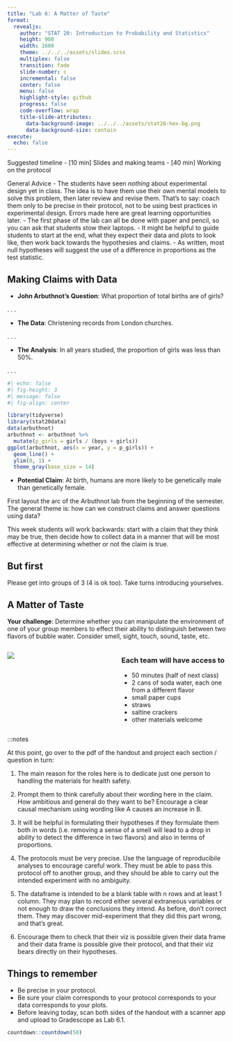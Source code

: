 ```yaml
---
title: "Lab 6: A Matter of Taste"
format:
  revealjs:
    author: "STAT 20: Introduction to Probability and Statistics"
    height: 900
    width: 1600
    theme: ../../../assets/slides.scss
    multiplex: false
    transition: fade
    slide-number: c
    incremental: false
    center: false
    menu: false
    highlight-style: github
    progress: false
    code-overflow: wrap
    title-slide-attributes:
      data-background-image: ../../../assets/stat20-hex-bg.png
      data-background-size: contain
execute: 
  echo: false
---
```


:::notes
Suggested timeline
- [10 min] Slides and making teams
- [40 min] Working on the protocol

General Advice
- The students have seen *nothing* about experimental design yet in class. The idea is to have them use their own mental models to solve this problem, then later review and revise them. That's to say: coach them only to be precise in their protocol, not to be using best practices in experimental design. Errors made here are great learning opportunities later.
- The first phase of the lab can all be done with paper and pencil, so you can ask that students stow their laptops.
- It might be helpful to guide students to start at the end, what they expect their data and plots to look like, then work back towards the hypothesies and claims.
- As written, most null hypotheses will suggest the use of a difference in proportions as the test statistic.
:::


## Making Claims with Data

- **John Arbuthnot's Question**: What proportion of total births are of girls?

. . .

- **The Data**: Christening records from London churches.

. . .

- **The Analysis**: In all years studied, the proportion of girls was less than 50%.

. . .

```r
#| echo: false
#| fig-height: 3
#| message: false
#| fig-align: center

library(tidyverse)
library(stat20data)
data(arbuthnot)
arbuthnot <- arbuthnot %>%
  mutate(p_girls = girls / (boys + girls))
ggplot(arbuthnot, aes(x = year, y = p_girls)) +
  geom_line() +
  ylim(0, 1) +
  theme_gray(base_size = 14)
```

- **Potential Claim**: At birth, humans are more likely to be genetically male than genetically female.

:::notes
First layout the arc of the Arbuthnot lab from the beginning of the semester. The general theme is: how can we construct claims and answer questions using data?

This week students will work backwards: start with a claim that they think may be true, then decide how to collect data in a manner that will be most effective at determining whether or not the claim is true.
:::

## But first

Please get into groups of 3 (4 is ok too). Take turns introducing yourselves.


## A Matter of Taste

**Your challenge**: Determine whether you can manipulate the environment of one of your group members to effect their ability to distinguish between two flavors of bubble water. Consider smell, sight, touch, sound, taste, etc.

:::: {.columns}

::: {.column width="50%"}
![](images/la-croix.png)
:::

::: {.column width="50%"}
### Each team will have access to

- 50 minutes (half of next class)
- 2 cans of soda water, each one from a different flavor
- small paper cups
- straws
- saltine crackers
- other materials welcome
:::
::::

:::notes

At this point, go over to the pdf of the handout and project each section / question in turn:

1. The main reason for the roles here is to dedicate just one person to handling the materials for health safety.

2. Prompt them to think carefully about their wording here in the claim. How ambitious and general do they want to be? Encourage a clear causal mechanism using wording like A causes an increase in B.

3. It will be helpful in formulating their hypotheses if they formulate them both in words (i.e. removing a sense of a smell will lead to a drop in ability to detect the difference in two flavors) and also in terms of proportions.

4. The protocols must be very precise. Use the language of reproducibile analyses to encourage careful work. They must be able to pass this protocol off to another group, and they should be able to carry out the intended experiment with no ambiguity.

5. The dataframe is intended to be a blank table with n rows and at least 1 column. They may plan to record either several extraneous variables or not enough to draw the conclusions they intend. As before, don't correct them. They may discover mid-experiment that they did this part wrong, and that's great.

5. Encourage them to check that their viz is possible given their data frame and their data frame is possible give their protocol, and that their viz bears directly on their hypotheses.

## Things to remember

- Be precise in your protocol.
- Be sure your claim corresponds to your protocol corresponds to your data corresponds to your plots.
- Before leaving today, scan both sides of the handout with a scanner app and upload to Gradescope as Lab 6.1.

```r
countdown::countdown(50)
```